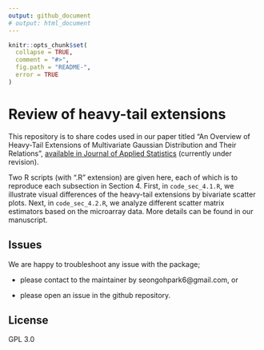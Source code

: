 ---
output: github_document
# output: html_document
---

<!-- README.md is generated from README.Rmd. Please edit .Rmd file -->

<!-- ![QBRC_logo](./fig/QBRC.jpg) -->

<!-- Please visit our website for more bioinformatics tools: https://qbrc.swmed.edu/labs/wanglab -->

```{r, echo = FALSE}
knitr::opts_chunk$set(
  collapse = TRUE,
  comment = "#>",
  fig.path = "README-",
  error = TRUE
)
```

# Review of heavy-tail extensions 

This repository is to share codes used in our paper titled "An Overview of Heavy-Tail Extensions of Multivariate Gaussian Distribution and Their Relations", [available in Journal of Applied Statistics](url) (currently under revision). 

Two R scripts (with ".R" extension) are given here, each of which is to reproduce each subsection in Section 4. First, in `code_sec_4.1.R`, we illustrate visual differences of the heavy-tail extensions by bivariate scatter plots. Next, in `code_sec_4.2.R`, we analyze different scatter matrix estimators based on the microarray data. More details can be found in our manuscript.



<!-- ## References -->
<!-- <a id="1">[1]</a>  -->
<!-- Mimitou, E. P. et al. (2019) Multiplexed detection of proteins, transcriptomes, clonotypes and CRISPR perturbations in single cells. Nat. Methods 16, 409–412. -->

<!-- ## Notes -->


<!-- ## Citation -->
<!-- To cite this package, please use this bibtex format: -->
<!-- ```{latex} -->
<!-- @article{Lu:2021, -->
<!-- 	title = "Overcoming Expressional Drop-outs in Lineage Reconstruction from Single-Cell RNA-Sequencing Data", -->
<!-- 	journal = "Cell Reports", -->
<!-- 	volume = "34", -->
<!-- 	number = "1", -->
<!-- 	pages = "108589", -->
<!-- 	year = "2021", -->
<!-- 	issn = "2211-1247", -->
<!-- 	doi = "https://doi.org/10.1016/j.celrep.2020.108589", -->
<!-- 	url = "http://www.sciencedirect.com/science/article/pii/S2211124720315783", -->
<!-- 	author = "Tianshi Lu and Seongoh Park and James Zhu and Yunguan Wang and Xiaowei Zhan and Xinlei Wang and Li Wang and Hao Zhu and Tao Wang", -->
<!-- 	keywords = "scRNA-seq, lineage tracing, drop-out, genetics" -->
<!-- } -->
<!-- ``` -->


## Issues

We are happy to troubleshoot any issue with the package;

- please contact to the maintainer by seongohpark6@gmail.com, or

- please open an issue in the github repository.

<!-- ## Error and warning messages you may get -->
 
<!-- ## References  -->

## License
GPL 3.0